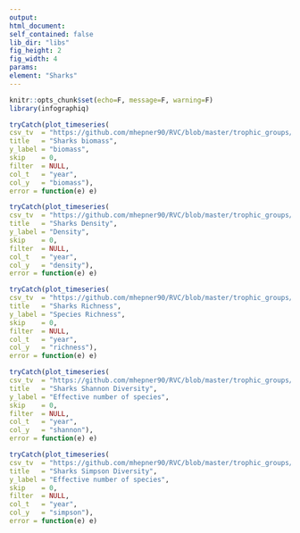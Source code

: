 ```yaml
---
output:
html_document:
self_contained: false
lib_dir: "libs"
fig_height: 2
fig_width: 4
params:
element: "Sharks"
---
```


```r
knitr::opts_chunk$set(echo=F, message=F, warning=F)
library(infographiq)
```

```r
tryCatch(plot_timeseries(
csv_tv  = "https://github.com/mhepner90/RVC/blob/master/trophic_groups/biomass/sharks_fk_bio.csv",
title   = "Sharks biomass",
y_label = "biomass",
skip    = 0,
filter  = NULL,
col_t   = "year",
col_y   = "biomass"),
error = function(e) e)
```

```r
tryCatch(plot_timeseries(
csv_tv  = "https://github.com/mhepner90/RVC/blob/master/trophic_groups/density/sharks_fk_den.csv",
title   = "Sharks Density",
y_label = "Density",
skip    = 0,
filter  = NULL,
col_t   = "year",
col_y   = "density"),
error = function(e) e)
```

```r
tryCatch(plot_timeseries(
csv_tv  = "https://github.com/mhepner90/RVC/blob/master/trophic_groups/diversity/sharks_fk_diversity.csv",
title   = "Sharks Richness",
y_label = "Species Richness",
skip    = 0,
filter  = NULL,
col_t   = "year",
col_y   = "richness"),
error = function(e) e)
```

```r
tryCatch(plot_timeseries(
csv_tv  = "https://github.com/mhepner90/RVC/blob/master/trophic_groups/diversity/sharks_fk_diversity.csv",
title   = "Sharks Shannon Diversity",
y_label = "Effective number of species",
skip    = 0,
filter  = NULL,
col_t   = "year",
col_y   = "shannon"),
error = function(e) e)
```

```r
tryCatch(plot_timeseries(
csv_tv  = "https://github.com/mhepner90/RVC/blob/master/trophic_groups/diversity/sharks_fk_diversity.csv",
title   = "Sharks Simpson Diversity",
y_label = "Effective number of species",
skip    = 0,
filter  = NULL,
col_t   = "year",
col_y   = "simpson"),
error = function(e) e)
```
